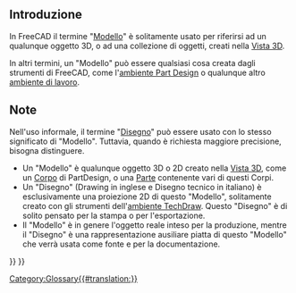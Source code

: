 <languages/>

== Introduzione ==

In FreeCAD il termine "[[Model|Modello]]" è solitamente usato per riferirsi ad un qualunque oggetto 3D, o ad una collezione di oggetti, creati nella [[3D_view/it|Vista 3D]].

In altri termini, un "Modello" può essere qualsiasi cosa creata dagli strumenti di FreeCAD, come l'[[PartDesign_Workbench/it|ambiente Part Design]] o qualunque altro [[Workbenches/it|ambiente di lavoro]].

==Note==

Nell'uso informale, il termine "[[Drawing|Disegno]]" può essere usato con lo stesso significato di "Modello". Tuttavia, quando è richiesta maggiore precisione, bisogna distinguere.
* Un "Modello" è qualunque oggetto 3D o 2D creato nella [[3D_view/it|Vista 3D]], come un [[Body/it|Corpo]] di PartDesign, o una [[Part|Parte]] contenente vari di questi Corpi.
* Un "Disegno" (Drawing in inglese e Disegno tecnico in italiano) è esclusivamente una proiezione 2D di questo "Modello", solitamente creato con gli strumenti dell'[[TechDraw_Workbench/it|ambiente TechDraw]]. Questo "Disegno" è di solito pensato per la stampa o per l'esportazione.
* Il "Modello" è in genere l'oggetto reale inteso per la produzione, mentre il "Disegno" è una rappresentazione ausiliare piatta di questo "Modello" che verrà usata come fonte e per la documentazione.


{{Document objects navi{{#translation:}}}}
{{Userdocnavi{{#translation:}}}}
[[Category:Glossary{{#translation:}}]]
